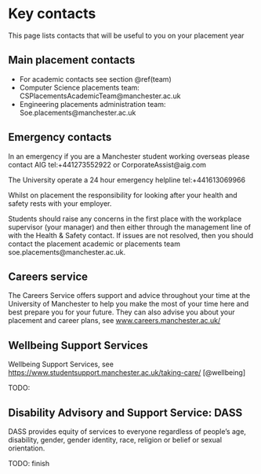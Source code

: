 # Key contacts {#contacts}

This page lists contacts that will be useful to you on your placement year


## Main placement contacts {#main}

* For academic contacts see section \@ref(team)
* Computer Science placements team: CSPlacementsAcademicTeam@manchester.ac.uk
* Engineering placements administration team: Soe.placements@manchester.ac.uk

## Emergency contacts {#emergency}
In an emergency if you are a Manchester student working overseas please contact AIG tel:+441273552922 or CorporateAssist@aig.com

The University operate a 24 hour emergency helpline tel:+441613069966

Whilst on placement the responsibility for looking after your health and safety rests with your employer.

Students should raise any concerns in the first place with the workplace supervisor (your manager) and then either through the management line of with the Health & Safety contact. If issues are not resolved, then you should contact the placement academic or placements team soe.placements@manchester.ac.uk.


## Careers service {#careers}

The Careers Service offers support and advice throughout your time at the University of Manchester to help you make the most of your time here and best prepare you for your future. They can also advise you about your placement and career plans, see [www.careers.manchester.ac.uk/](https://www.careers.manchester.ac.uk/)

## Wellbeing Support Services {#wellbeing}

Wellbeing Support Services, see [https://www.studentsupport.manchester.ac.uk/taking-care/](https://www.studentsupport.manchester.ac.uk/taking-care/) [@wellbeing]

TODO: 

## Disability Advisory and Support Service: DASS {#dass}

DASS provides equity of services to everyone regardless of people’s age, disability, gender, gender
identity, race, religion or belief or sexual orientation.

TODO: finish





